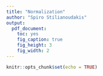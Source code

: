 ```yaml
---
title: "Normalization"
author: "Spiro Stilianoudakis"
output:
  pdf_document:
    toc: yes
    fig_caption: true
    fig_height: 3
    fig_width: 2
---
```


```r
knitr::opts_chunk$set(echo = TRUE)
```

